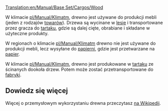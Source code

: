 [[Translation:en/Manual/Base Set/Cargos/Wood]]

{{pl/Ładunek|name=Wood
|image=Wood.png
|produced=[[pl/Manual/Base Set/Industries/Las|Las]] (Umiarkowany, Arktyczny), <br/>[[pl/Manual/Base Set/Industries/Tartak (tropikalny)|Tartak]] (Tropikalny)
|accepted=[[pl/Manual/Base Set/Industries/Tartak|Tartak]] (Umiarkowany), <br/>[[pl/Manual/Base Set/Industries/Zakład papierniczy|Zakład papierniczy]] (Arktyczny), <br>[[pl/Manual/Base Set/Industries/Fabryka|Fabryka]] (Tropikalny)
}}

W klimacie [[pl/Manual/Klimat]]m, drewno jest używane do produkcji mebli (jeden z rodzajów [[pl/Manual/Base Set/Cargos/Towary|towarów]]). Drzewa są wycinane w [[pl/Manual/Base Set/Industries/Las|lesie]] i transportowane przez gracza do [[pl/Manual/Base Set/Industries/Tartak|tartaku]], gdzie są dalej cięte, obrabiane i składane w użyteczne produkty.

W regionach o klimacie [[pl/Manual/Klimat]]m drewno nie jest używane do produkcji mebli, lecz wysyłane do [[pl/Manual/Base Set/Industries/Zakład papierniczy|papierni]], gdzie jest przetwarzane na [[pl/Manual/Base Set/Cargos/Papier|papier]].

W klimacie [[pl/Manual/Klimat]]m, drewno jest produkowane w [[pl/Manual/Base Set/Industries/Tartak (tropikalny)|tartaku]] ze ścinanych dookoła drzew. Potem może zostać przetransportowane do [[pl/Manual/Base Set/Industries/Fabryka|fabryki]].

==Dowiedz się więcej==
Więcej o przemysłowym wykorzystaniu drewna przeczytasz [https://pl.wikipedia.org/wiki/Tarcica na Wikipedii].
{{pl/Navbox Ładunek}}